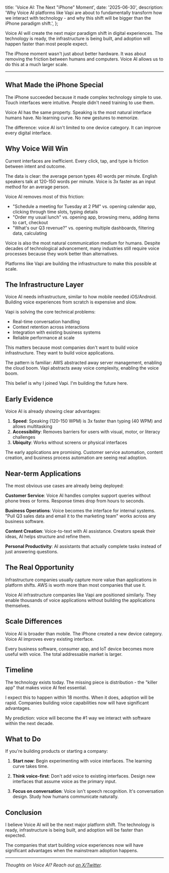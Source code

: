 
  title: 'Voice AI: The Next \"iPhone\" Moment',
  date: '2025-06-30',
  description: 'Why Voice AI platforms like Vapi are about to fundamentally transform how we interact with technology - and why this shift will be bigger than the iPhone paradigm shift.',
};

Voice AI will create the next major paradigm shift in digital experiences. The technology is ready, the infrastructure is being built, and adoption will happen faster than most people expect.

The iPhone moment wasn't just about better hardware. It was about removing the friction between humans and computers. Voice AI allows us to do this at a much larger scale.

---

## What Made the iPhone Special

The iPhone succeeded because it made complex technology simple to use. Touch interfaces were intuitive. People didn't need training to use them.

Voice AI has the same property. Speaking is the most natural interface humans have. No learning curve. No new gestures to memorize.

The difference: voice AI isn't limited to one device category. It can improve every digital interface.

## Why Voice Will Win

Current interfaces are inefficient. Every click, tap, and type is friction between intent and outcome.

The data is clear: the average person types 40 words per minute. English speakers talk at 120-150 words per minute. Voice is 3x faster as an input method for an average person.

Voice AI removes most of this friction:

- "Schedule a meeting for Tuesday at 2 PM" vs. opening calendar app, clicking through time slots, typing details
- "Order my usual lunch" vs. opening app, browsing menu, adding items to cart, checkout
- "What's our Q3 revenue?" vs. opening multiple dashboards, filtering data, calculating

Voice is also the most natural communication medium for humans. Despite decades of technological advancement, many industries still require voice processes because they work better than alternatives.

Platforms like Vapi are building the infrastructure to make this possible at scale.

## The Infrastructure Layer

Voice AI needs infrastructure, similar to how mobile needed iOS/Android. Building voice experiences from scratch is expensive and slow.

Vapi is solving the core technical problems:

- Real-time conversation handling
- Context retention across interactions
- Integration with existing business systems
- Reliable performance at scale

This matters because most companies don't want to build voice infrastructure. They want to build voice applications.

The pattern is familiar: AWS abstracted away server management, enabling the cloud boom. Vapi abstracts away voice complexity, enabling the voice boom.

This belief is why I joined Vapi. I'm building the future here.

## Early Evidence

Voice AI is already showing clear advantages:

1. **Speed**: Speaking (120-150 WPM) is 3x faster than typing (40 WPM) and allows multitasking
2. **Accessibility**: Removes barriers for users with visual, motor, or literacy challenges
3. **Ubiquity**: Works without screens or physical interfaces

The early applications are promising. Customer service automation, content creation, and business process automation are seeing real adoption.

## Near-term Applications

The most obvious use cases are already being deployed:

**Customer Service**: Voice AI handles complex support queries without phone trees or forms. Response times drop from hours to seconds.

**Business Operations**: Voice becomes the interface for internal systems. "Pull Q3 sales data and email it to the marketing team" works across any business software.

**Content Creation**: Voice-to-text with AI assistance. Creators speak their ideas, AI helps structure and refine them.

**Personal Productivity**: AI assistants that actually complete tasks instead of just answering questions.

## The Real Opportunity

Infrastructure companies usually capture more value than applications in platform shifts. AWS is worth more than most companies that use it.

Voice AI infrastructure companies like Vapi are positioned similarly. They enable thousands of voice applications without building the applications themselves.

## Scale Differences

Voice AI is broader than mobile. The iPhone created a new device category. Voice AI improves every existing interface.

Every business software, consumer app, and IoT device becomes more useful with voice. The total addressable market is larger.

## Timeline

The technology exists today. The missing piece is distribution - the "killer app" that makes voice AI feel essential.

I expect this to happen within 18 months. When it does, adoption will be rapid. Companies building voice capabilities now will have significant advantages.

My prediction: voice will become the #1 way we interact with software within the next decade.

## What to Do

If you're building products or starting a company:

1. **Start now**: Begin experimenting with voice interfaces. The learning curve takes time.

2. **Think voice-first**: Don't add voice to existing interfaces. Design new interfaces that assume voice as the primary input.

3. **Focus on conversation**: Voice isn't speech recognition. It's conversation design. Study how humans communicate naturally.

## Conclusion

I believe Voice AI will be the next major platform shift. The technology is ready, infrastructure is being built, and adoption will be faster than expected.

The companies that start building voice experiences now will have significant advantages when the mainstream adoption happens.

---

_Thoughts on Voice AI? Reach out [on X/Twitter](https://x.com/dan_goosewin)._
